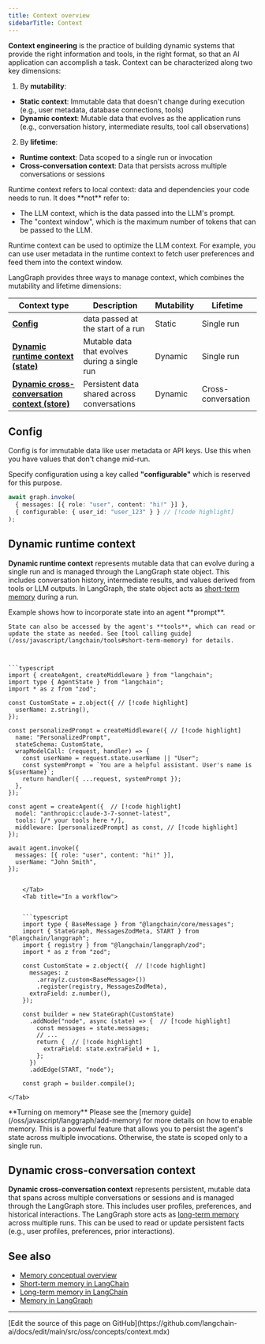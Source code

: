 ```yaml
---
title: Context overview
sidebarTitle: Context
---
```



<AlphaCallout />

**Context engineering** is the practice of building dynamic systems that provide the right information and tools, in the right format, so that an AI application can accomplish a task. Context can be characterized along two key dimensions:

1. By **mutability**:
  * **Static context**: Immutable data that doesn't change during execution (e.g., user metadata, database connections, tools)
  * **Dynamic context**: Mutable data that evolves as the application runs (e.g., conversation history, intermediate results, tool call observations)
2. By **lifetime**:
  * **Runtime context**: Data scoped to a single run or invocation
  * **Cross-conversation context**: Data that persists across multiple conversations or sessions

<Tip>
Runtime context refers to local context: data and dependencies your code needs to run. It does **not** refer to:

* The LLM context, which is the data passed into the LLM's prompt.
* The "context window", which is the maximum number of tokens that can be passed to the LLM.

Runtime context can be used to optimize the LLM context. For example, you can use user metadata
in the runtime context to fetch user preferences and feed them into the context window.
</Tip>

LangGraph provides three ways to manage context, which combines the mutability and lifetime dimensions:



| Context type                                                                                | Description                                   | Mutability | Lifetime           |
| ------------------------------------------------------------------------------------------- | --------------------------------------------- | ---------- | ------------------ |
| [**Config**](#config-static-context)                                                        | data passed at the start of a run             | Static     | Single run         |
| [**Dynamic runtime context (state)**](#dynamic-runtime-context-state)                       | Mutable data that evolves during a single run | Dynamic    | Single run         |
| [**Dynamic cross-conversation context (store)**](#dynamic-cross-conversation-context-store) | Persistent data shared across conversations   | Dynamic    | Cross-conversation |

<a id="static-context"></a>
## Config

Config is for immutable data like user metadata or API keys. Use this when you have values that don't change mid-run.

Specify configuration using a key called **"configurable"** which is reserved for this purpose.

```typescript
await graph.invoke(
  { messages: [{ role: "user", content: "hi!" }] },
  { configurable: { user_id: "user_123" } } // [!code highlight]
);
```


<a id="state"></a>
## Dynamic runtime context

**Dynamic runtime context** represents mutable data that can evolve during a single run and is managed through the LangGraph state object. This includes conversation history, intermediate results, and values derived from tools or LLM outputs. In LangGraph, the state object acts as [short-term memory](/oss/javascript/concepts/memory) during a run.

<Tabs>
    <Tab title="In an agent">
    Example shows how to incorporate state into an agent **prompt**.

    State can also be accessed by the agent's **tools**, which can read or update the state as needed. See [tool calling guide](/oss/javascript/langchain/tools#short-term-memory) for details.



    ```typescript
    import { createAgent, createMiddleware } from "langchain";
    import type { AgentState } from "langchain";
    import * as z from "zod";

    const CustomState = z.object({ // [!code highlight]
      userName: z.string(),
    });

    const personalizedPrompt = createMiddleware({ // [!code highlight]
      name: "PersonalizedPrompt",
      stateSchema: CustomState,
      wrapModelCall: (request, handler) => {
        const userName = request.state.userName || "User";
        const systemPrompt = `You are a helpful assistant. User's name is ${userName}`;
        return handler({ ...request, systemPrompt });
      },
    });

    const agent = createAgent({  // [!code highlight]
      model: "anthropic:claude-3-7-sonnet-latest",
      tools: [/* your tools here */],
      middleware: [personalizedPrompt] as const, // [!code highlight]
    });

    await agent.invoke({
      messages: [{ role: "user", content: "hi!" }],
      userName: "John Smith",
    });
```

    </Tab>
    <Tab title="In a workflow">


    ```typescript
    import type { BaseMessage } from "@langchain/core/messages";
    import { StateGraph, MessagesZodMeta, START } from "@langchain/langgraph";
    import { registry } from "@langchain/langgraph/zod";
    import * as z from "zod";

    const CustomState = z.object({  // [!code highlight]
      messages: z
        .array(z.custom<BaseMessage>())
        .register(registry, MessagesZodMeta),
      extraField: z.number(),
    });

    const builder = new StateGraph(CustomState)
      .addNode("node", async (state) => {  // [!code highlight]
        const messages = state.messages;
        // ...
        return {  // [!code highlight]
          extraField: state.extraField + 1,
        };
      })
      .addEdge(START, "node");

    const graph = builder.compile();
```

    </Tab>
</Tabs>

<Tip>
**Turning on memory**
Please see the [memory guide](/oss/javascript/langgraph/add-memory) for more details on how to enable memory. This is a powerful feature that allows you to persist the agent's state across multiple invocations. Otherwise, the state is scoped only to a single run.
</Tip>

<a id="store"></a>
## Dynamic cross-conversation context

**Dynamic cross-conversation context** represents persistent, mutable data that spans across multiple conversations or sessions and is managed through the LangGraph store. This includes user profiles, preferences, and historical interactions. The LangGraph store acts as [long-term memory](/oss/javascript/concepts/memory#long-term-memory) across multiple runs. This can be used to read or update persistent facts (e.g., user profiles, preferences, prior interactions).

## See also

- [Memory conceptual overview](/oss/javascript/concepts/memory)
- [Short-term memory in LangChain](/oss/javascript/langchain/short-term-memory)
- [Long-term memory in LangChain](/oss/javascript/langchain/long-term-memory)
- [Memory in LangGraph](/oss/javascript/langgraph/add-memory)

---

<Callout icon="pen-to-square" iconType="regular">
  [Edit the source of this page on GitHub](https://github.com/langchain-ai/docs/edit/main/src/oss/concepts/context.mdx)
</Callout>
